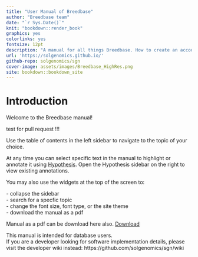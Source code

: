 ```yaml
--- 
title: "User Manual of Breedbase"
author: "Breedbase team"
date: "`r Sys.Date()`"
knit: "bookdown::render_book"
graphics: yes
colorlinks: yes
fontsize: 12pt
description: "A manual for all things Breedbase. How to create an account, search the database, manage different data types, and analyze data."
url: 'https://solgenomics.github.io/'
github-repo: solgenomics/sgn
cover-image: assets/images/Breedbase_HighRes.png
site: bookdown::bookdown_site
---
```


# Introduction {-}

Welcome to the Breedbase manual! 

test for pull request !!!

::: {show-in="html"}
Use the table of contents in the left sidebar to navigate to the topic of your choice.  

At any time you can select specific text in the manual to highlight or annotate it using [Hypothesis](https://web.hypothes.is/). Open the Hypothesis sidebar on the right to view existing annotations.

You may also use the widgets at the top of the screen to:

<i class="fa fa-align-justify tab"></i> - collapse the sidebar<br>
<i class="fa fa-search tab"></i> - search for a specfic topic<br>
<i class="fa fa-font tab"></i> - change the font size, font type, or the site theme<br>
<i class="fa fa-file-pdf-o tab"></i> - download the manual as a pdf


Manual as a pdf can be download here also. [<i class="fa fa-file-pdf-o"></i> Download](BreedbaseManual.pdf)
:::

This manual is intended for database users.  
If you are a developer looking for software implementation details, please visit the developer wiki instead: https://github.com/solgenomics/sgn/wiki

<!-- ```{js, echo = FALSE}
title=document.getElementById('header');
title.innerHTML = '<center><img src="assets/images/Breedbase_HighRes.png" style="max-width: 50%;" alt="Breedbase Logo"></center>' + title.innerHTML
``` -->